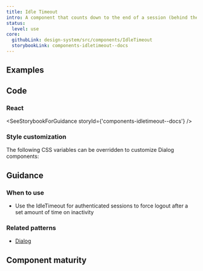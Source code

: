 ```yaml
---
title: Idle Timeout
intro: A component that counts down to the end of a session (behind the scenes) and shows a warning message after a set amount of time of inactivity.
status:
  level: use
core:
  githubLink: design-system/src/components/IdleTimeout
  storybookLink: components-idletimeout--docs
---
```


## Examples

<StorybookExample
  componentName="idleTimeout"
  storyId="components-idletimeout--default"
  minHeight={350}
/>

## Code

### React

<SeeStorybookForGuidance storyId={'components-idletimeout--docs'} />

### Style customization

The following CSS variables can be overridden to customize Dialog components:

<ComponentThemeOptions componentname="dialog" />

## Guidance

### When to use

- Use the IdleTimeout for authenticated sessions to force logout after a set amount of time on inactivity

### Related patterns

- [Dialog](/components/modal-dialog/)

## Component maturity

<MaturityChecklist
  a11yStandards={true}
  color={true}
  forcedColors={true}
  screenReaders={true}
  keyboardNavigable={true}
  storybook={true}
  responsive={true}
  spanish={false}
  completeUiKit={false}
  responsiveUiKit={false}
  tokensInCode={true}
  tokensInSketch={true}
/>
